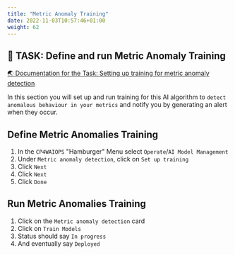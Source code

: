 ```yaml
---
title: "Metric Anomaly Training"
date: 2022-11-03T10:57:46+01:00
weight: 62
---
```




## 🚀 TASK: Define and run Metric Anomaly Training

<a href="https://www.ibm.com/docs/en/cloud-paks/cloud-pak-watson-aiops/3.6.0?topic=algorithms-metric-anomaly-detection" target="_blank" >🌏 Documentation for the Task: Setting up training for metric anomaly detection</a>



In this section you will set up and run training for this AI algorithm to `detect anomalous behaviour in your metrics` and notify you by generating an alert when they occur.



<Accordion>
<AccordionItem title="💡 Need Help?">



## Define Metric Anomalies Training


1. In the `CP4WAIOPS` "Hamburger" Menu select `Operate`/`AI Model Management`
1. Under `Metric anomaly detection`, click on `Set up training`
1. Click `Next`
1. Click `Next`
1. Click `Done`



## Run Metric Anomalies Training
1. Click on the `Metric anomaly detection` card
1. Click on `Train Models`
1. Status should say `In progress`
1. And eventually say `Deployed`

</AccordionItem>
</Accordion>



